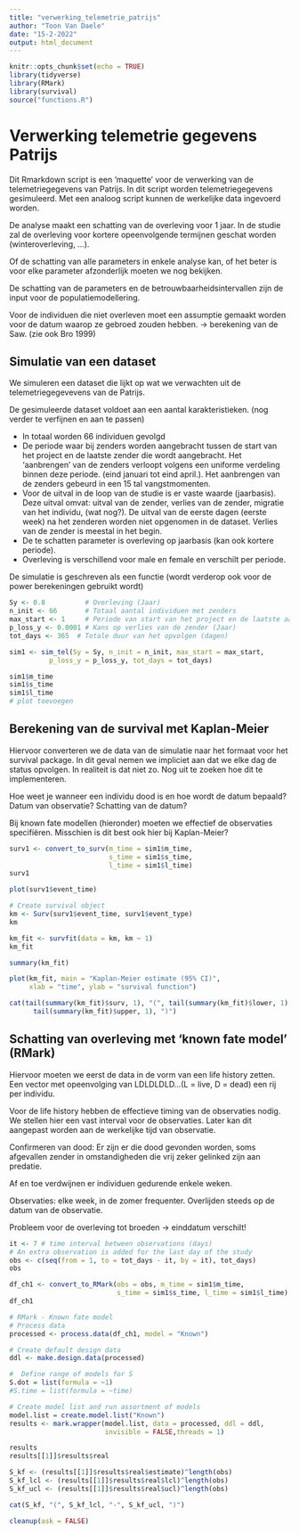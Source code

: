 ```yaml
---
title: "verwerking_telemetrie_patrijs"
author: "Toon Van Daele"
date: "15-2-2022"
output: html_document
---
```


```r
knitr::opts_chunk$set(echo = TRUE)
library(tidyverse)
library(RMark)
library(survival)
source("functions.R")
```

# Verwerking telemetrie gegevens Patrijs

Dit Rmarkdown script is een 'maquette' voor de verwerking van de telemetriegegevens
van Patrijs. In dit script worden telemetriegegevens gesimuleerd. Met een analoog
script kunnen de werkelijke data ingevoerd worden.

De analyse maakt een schatting van de overleving voor 1 jaar.
In de studie zal de overleving voor kortere opeenvolgende termijnen geschat worden (winteroverleving, ...).

Of de schatting van alle parameters in enkele analyse kan, of het beter is voor elke parameter afzonderlijk moeten we nog bekijken.

De schatting van de parameters en de betrouwbaarheidsintervallen zijn de input
voor de populatiemodellering.

Voor de individuen die niet overleven moet een assumptie gemaakt worden voor de datum waarop ze gebroed zouden hebben. -> berekening van de Saw. (zie ook Bro 1999)

## Simulatie van een dataset

We simuleren een dataset die lijkt op wat we verwachten uit de telemetriegegevevens
van de Patrijs. 

De gesimuleerde dataset voldoet aan een aantal karakteristieken. (nog verder
te verfijnen en aan te passen)

  - In totaal worden 66 individuen gevolgd
  - De periode waar bij zenders worden aangebracht tussen de start 
van het project en de laatste zender die wordt aangebracht. Het 'aanbrengen' van de zenders verloopt volgens een uniforme verdeling binnen deze periode. (eind januari tot eind april.). Het aanbrengen van de zenders gebeurd in een 15 tal vangstmomenten.
  - Voor de uitval in de loop van de studie is er vaste waarde (jaarbasis). Deze
uitval omvat: uitval van de zender, verlies van de zender, migratie van het individu, (wat nog?). De uitval van de eerste dagen (eerste week) na het zenderen worden niet opgenomen in de dataset. Verlies van de zender is meestal in het begin.
  - De te schatten parameter is overleving op jaarbasis (kan ook kortere periode).
  - Overleving is verschillend voor male en female en verschilt per periode.

  

De simulatie is geschreven als een functie (wordt verderop ook voor de power berekeningen
gebruikt wordt)

```r
Sy <- 0.8          # Overleving (Jaar)
n_init <- 66       # Totaal aantal individuen met zenders
max_start <- 1     # Periode van start van het project en de laatste aangebrachte zender (half januari tot eind april)
p_loss_y <- 0.0001 # Kans op verlies van de zender (Jaar)
tot_days <- 365  # Totale duur van het opvolgen (dagen)
```

```r
sim1 <- sim_tel(Sy = Sy, n_init = n_init, max_start = max_start,
          p_loss_y = p_loss_y, tot_days = tot_days)
```

```r
sim1$m_time
sim1$s_time
sim1$l_time
# plot toevoegen
```

## Berekening van de survival met Kaplan-Meier

Hiervoor converteren we de data van de simulatie naar het formaat voor het 
survival package. In dit geval nemen we impliciet aan dat we elke dag de status
opvolgen. In realiteit is dat niet zo. Nog uit te zoeken hoe dit te implementeren.

Hoe weet je wanneer een individu dood is en hoe wordt de datum bepaald? Datum van 
observatie? Schatting van de datum? 

Bij known fate modellen (hieronder) moeten we effectief de observaties specifiëren.
Misschien is dit best ook hier bij Kaplan-Meier?


```r
surv1 <- convert_to_surv(m_time = sim1$m_time,
                         s_time = sim1$s_time,
                         l_time = sim1$l_time)
surv1
```

```r
plot(surv1$event_time)
```

```r
# Create survival object
km <- Surv(surv1$event_time, surv1$event_type)
km
```

```r
km_fit <- survfit(data = km, km ~ 1)
km_fit

summary(km_fit)
```

```r
plot(km_fit, main = "Kaplan-Meier estimate (95% CI)",
     xlab = "time", ylab = "survival function")
```

```r
cat(tail(summary(km_fit)$surv, 1), "(", tail(summary(km_fit)$lower, 1), "-", 
      tail(summary(km_fit)$upper, 1), ")")
```

## Schatting van overleving met 'known fate model' (RMark)

Hiervoor moeten we eerst de data in de vorm van een life history zetten.
Een vector met opeenvolging van LDLDLDLD...(L = live, D = dead) een rij per individu.

Voor de life history hebben de effectieve timing van de observaties nodig.
We stellen hier een vast interval voor de observaties. Later kan dit aangepast
worden aan de werkelijke tijd van observatie.

Confirmeren van dood: Er zijn er die dood gevonden worden, soms afgevallen zender in omstandigheden die vrij zeker gelinked zijn aan predatie.

Af en toe verdwijnen er individuen gedurende enkele weken.

Observaties: elke week, in de zomer frequenter. Overlijden steeds op de datum van de observatie.

Probleem voor de overleving tot broeden -> einddatum verschilt!

```r
it <- 7 # time interval between observations (days)
# An extra observation is added for the last day of the study
obs <- c(seq(from = 1, to = tot_days - it, by = it), tot_days)
obs
```

```r
df_ch1 <- convert_to_RMark(obs = obs, m_time = sim1$m_time,
                           s_time = sim1$s_time, l_time = sim1$l_time)
df_ch1
```


```r
# RMark - Known fate model
# Process data
processed <- process.data(df_ch1, model = "Known")

# Create default design data
ddl <- make.design.data(processed)

#  Define range of models for S
S.dot = list(formula = ~1)
#S.time = list(formula = ~time)

# Create model list and run assortment of models
model.list = create.model.list("Known")
results <- mark.wrapper(model.list, data = processed, ddl = ddl,
                        invisible = FALSE,threads = 1)

results
results[[1]]$results$real

S_kf <- (results[[1]]$results$real$estimate)^length(obs)
S_kf_lcl <- (results[[1]]$results$real$lcl)^length(obs)
S_kf_ucl <- (results[[1]]$results$real$ucl)^length(obs)
```

```r
cat(S_kf, "(", S_kf_lcl, "-", S_kf_ucl, ")")
```
```r
cleanup(ask = FALSE)
```

